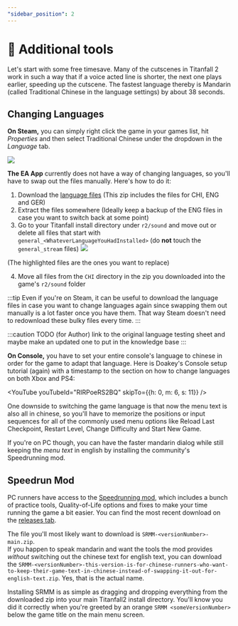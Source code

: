 ```yaml
---
"sidebar_position": 2
---
```



# 🔧 Additional tools

Let's start with some free timesave. Many of the cutscenes in Titanfall 2 work in such a way that if a voice acted line is shorter, the next one plays earlier, speeding up the cutscene. The fastest language thereby is Mandarin (called Traditional Chinese in the language settings) by about 38 seconds.

## Changing Languages

**On Steam,** you can simply right click the game in your games list, hit _Properties_ and then select Traditional Chinese under the dropdown in the _Language_ tab.

![](img/s-langchange.jpg)

**The EA App** currently does not have a way of changing languages, so you'll have to swap out the files manually. Here's how to do it:

1. Download the [language files](https://drive.google.com/file/d/1Q9BQiJ2nVWffmbKgzgp4bTolsfBtlCyM/view) (This zip includes the files for CHI, ENG and GER)
2. Extract the files somewhere (Ideally keep a backup of the ENG files in case you want to switch back at some point)
3.  Go to your Titanfall install directory under `r2/sound` and move out or delete all files that start with `general_<WhateverLanguageYouHadInstalled>` (do **not** touch the `general_stream` files)&#x20;
![](img/s-langfiles.jpg)

(The highlighted files are the ones you want to replace)

4. Move all files from the `CHI` directory in the zip you downloaded into the game's `r2/sound` folder

:::tip
Even if you're on Steam, it can be useful to download the language files in case you want to change languages again since swapping them out manually is a lot faster once you have them. That way Steam doesn't need to redownload these bulky files every time.
:::

:::caution TODO (for Author)
link to the original language testing sheet and maybe make an updated one to put in the knowledge base
:::

**On Console,** you have to set your entire console's language to chinese in order for the game to adapt that language. Here is Doakey's Console setup tutorial (again) with a timestamp to the section on how to change languages on both Xbox and PS4:

<YouTube youTubeId="RIRPoeRS2BQ" skipTo={{h: 0, m: 6, s: 11}} />

One downside to switching the game language is that now the menu text is also all in chinese, so you'll have to memorize the positions or input sequences for all of the commonly used menu options like Reload Last Checkpoint, Restart Level, Change Difficulty and Start New Game.

If you're on PC though, you can have the faster mandarin dialog while still keeping the _menu text_ in english by installing the community's Speedrunning mod.

## Speedrun Mod

PC runners have access to the [Speedrunning mod](https://github.com/zweek/TF2SR-Menu-Mod), which includes a bunch of practice tools, Quality-of-Life options and fixes to make your time running the game a bit easier. You can find the most recent download on the [releases tab](https://github.com/zweek/TF2SR-Menu-Mod/releases).

The file you'll most likely want to download is `SRMM-<versionNumber>-main.zip`.<br/>
If you happen to speak mandarin and want the tools the mod provides _without_ switching out the chinese text for english text, you can download the `SRMM-<versionNumber>-this-version-is-for-chinese-runners-who-want-to-keep-their-game-text-in-chinese-instead-of-swapping-it-out-for-english-text.zip`. Yes, that is the actual name.

Installing SRMM is as simple as dragging and dropping everything from the downloaded zip into your main Titanfall2 install directory. You'll know you did it correctly when you're greeted by an orange `SRMM <someVersionNumber>` below the game title on the main menu screen.